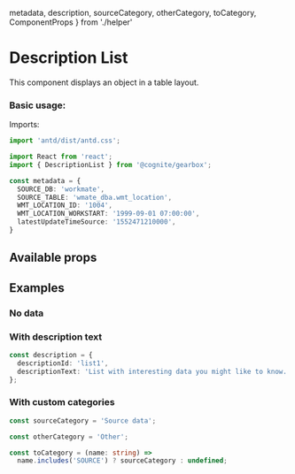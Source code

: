   metadata,
  description,
  sourceCategory,
  otherCategory,
  toCategory,
  ComponentProps
} from './helper'

<Meta title="Others/DescriptionList" />

# Description List

This component displays an object in a table layout.

### Basic usage:

Imports:

```typescript
import 'antd/dist/antd.css';

import React from 'react';
import { DescriptionList } from '@cognite/gearbox';
```

```typescript
const metadata = {
  SOURCE_DB: 'workmate',
  SOURCE_TABLE: 'wmate_dba.wmt_location',
  WMT_LOCATION_ID: '1004',
  WMT_LOCATION_WORKSTART: '1999-09-01 07:00:00',
  latestUpdateTimeSource: '1552471210000',
}
```

<Preview>
  <Story name="Basic usage">
    <DescriptionList valueSet={metadata} />
  </Story>
</Preview>

## Available props

<Props of={ComponentProps} />

## Examples

### No data

<Preview>
  <Story name="No data">
    <DescriptionList valueSet={{}} />
  </Story>
</Preview>

### With description text

```typescript
const description = {
  descriptionId: 'list1',
  descriptionText: 'List with interesting data you might like to know.'
};
```
<Preview>
  <Story name="With description text">
    <DescriptionList
      valueSet={metadata}
      description={description}
    />
  </Story>
</Preview>

### With custom categories

```typescript
const sourceCategory = 'Source data';

const otherCategory = 'Other';

const toCategory = (name: string) =>
  name.includes('SOURCE') ? sourceCategory : undefined;
```

<Preview>
  <Story name="With custom categories">
    <DescriptionList
      valueSet={metadata}
      toCategory={toCategory}
      unknownCategoryName={otherCategory}
      expandedCategories={[otherCategory]}
      categoryPriorityList={[sourceCategory]}
    />
  </Story>
</Preview>

